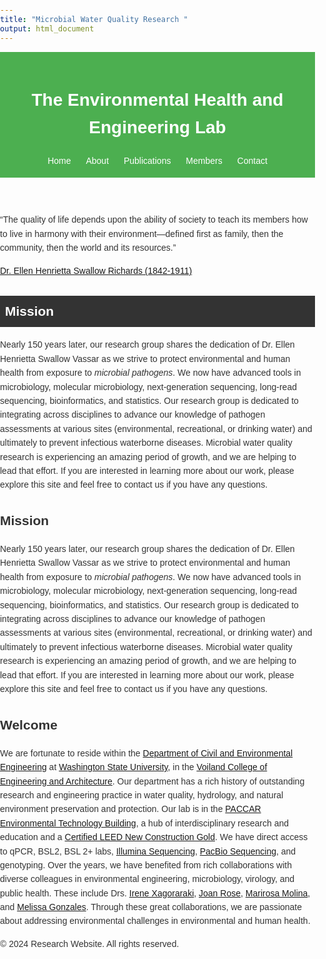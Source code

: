 ```yaml
---
title: "Microbial Water Quality Research "
output: html_document
---
```


<style>
body {
    font-family: Arial, sans-serif;
    line-height: 1.6;
    margin: 0;
    padding: 0;
    background: url('images/river.jpg') no-repeat center center fixed;
    background-size: cover;
    color: #333; /* Text color */
}

header {
    background-color: #4CAF50; /* Green background color */
    color: white; /* Text color */
    padding: 1rem 0; /* Adjust padding as needed */
    text-align: center;
}

nav ul {
    list-style: none;
    padding: 0;
    margin: 0;
}

nav ul li {
    display: inline;
    margin: 0 10px;
}

nav ul li a {
    color: white;
    text-decoration: none;
}

nav ul li a:hover {
    text-decoration: underline;
}

.main-content {
    padding: 2rem;
}

.section {
    margin-bottom: 2rem;
    padding: 1rem;
    background-color: #ffffff; /* White background color */
    border-radius: 5px; /* Optional: Adds rounded corners */
    box-shadow: 0 0 10px rgba(0, 0, 0, 0.1); /* Optional: Adds a shadow */
}

.footer {
    background-color: #4CAF50; /* Green background color */
    color: white; /* Text color */
    text-align: center;
    padding: 1rem 0;
    position: fixed;
    bottom: 0;
    width: 100%;
}
</style>

<header>
  <h1>The Environmental Health and Engineering Lab</h1>
  <nav>
    <ul>
      <li><a href="index.html">Home</a></li>
      <li><a href="about.html">About</a></li>
      <li><a href="publications.html">Publications</a></li>
      <li><a href="members.html">Members</a></li>
      <li><a href="contact.html">Contact</a></li>
    </ul>
  </nav>
</header>

"The quality of life depends upon the ability of society to teach its members how to live in harmony with their environment—defined first as family, then the community, then the world and its resources."

[Dr. Ellen Henrietta Swallow Richards (1842-1911)](https://en.wikipedia.org/wiki/Ellen_Swallow_Richards)

<section id="Mission">
<main>
  <h2 style="background-color: #333; color: white; padding: 8px;">Mission</h2>
  <nav>
  <p>Nearly 150 years later, our research group shares the dedication of Dr. Ellen Henrietta Swallow Vassar as we strive to protect environmental and human health from exposure to *microbial pathogens*. We now have advanced tools in microbiology, molecular microbiology, next-generation sequencing, long-read sequencing, bioinformatics, and statistics. Our research group is dedicated to integrating across disciplines to advance our knowledge of pathogen assessments at various sites (environmental, recreational, or drinking water) and ultimately to prevent infectious waterborne diseases. Microbial water quality research is experiencing an amazing period of growth, and we are helping to lead that effort. If you are interested in learning more about our work, please explore this site and feel free to contact us if you have any questions.</p>
  </nav>
</section>
</main>

<section id="Mission">
  <h2>Mission</h2>
  <p>Nearly 150 years later, our research group shares the dedication of Dr. Ellen Henrietta Swallow Vassar as we strive to protect environmental and human health from exposure to *microbial pathogens*. We now have advanced tools in microbiology, molecular microbiology, next-generation sequencing, long-read sequencing, bioinformatics, and statistics. Our research group is dedicated to integrating across disciplines to advance our knowledge of pathogen assessments at various sites (environmental, recreational, or drinking water) and ultimately to prevent infectious waterborne diseases. Microbial water quality research is experiencing an amazing period of growth, and we are helping to lead that effort. If you are interested in learning more about our work, please explore this site and feel free to contact us if you have any questions.</p>
</section>
</main>

<main>
<section id="Welcome">
  <h2>Welcome</h2>
  <p>We are fortunate to reside within the [Department of Civil and Environmental Engineering](https://ce.wsu.edu/) at [Washington State University](http://www.wsu.edu), in the [Voiland College of Engineering and Architecture](https://vcea.wsu.edu/). Our department has a rich history of outstanding research and engineering practice in water quality, hydrology, and natural environment preservation and protection. Our lab is in the [PACCAR Environmental Technology Building](https://cplinc.com/work/projects/paccar-environmental-technology-building/), a hub of interdisciplinary research and education and a [Certified LEED New Construction Gold](https://lmnarchitects.com/project/paccar-environmental-technology-building-washington-state-university). We have direct access to qPCR, BSL2, BSL 2+ labs, [Illumina Sequencing](https://labs.wsu.edu/genomicscore/), [PacBio Sequencing](https://lbb.wsu.edu/), and genotyping. Over the years, we have benefited from rich collaborations with diverse colleagues in environmental engineering, microbiology, virology, and public health. These include Drs. [Irene Xagoraraki](https://www.egr.msu.edu/~xagorara/), [Joan Rose](https://rosejo.msu.domains/), [Marirosa Molina](https://www.researchgate.net/profile/Marirosa-Molina), and [Melissa Gonzales](https://sph.tulane.edu/enhs/melissa-gonzales). Through these great collaborations, we are passionate about addressing environmental challenges in environmental and human health.</p>
</section>
</main>

<footer>
  <p>&copy; 2024 Research Website. All rights reserved.</p>
</footer>


